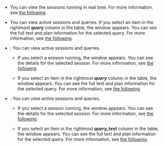 <InDoc product="redis,mongodb">

- <Cmdname sid="active_sessions" className="uitext" />

  You can view the sessions running in real time. For more information, see [the following](#using-activesessions).

</InDoc>

<InDoc product="mysql">

- <Cmdname sid="active_sessions" className="uitext" />

  You can view active sessions and queries. If you select an item in the rightmost **_query_** column in the table, the <Cmdname sid="TTL06224" className="uitext" /> window appears. You can see the full text and plan information for the selected query. For more information, see [the following](#query-details).

</InDoc>

<InDoc product="postgresql">

- <Cmdname sid="active_sessions" className="uitext" />: You can view active sessions and queries.

  - If you select a session running, the <Cmdname sid="session_detail" className="uitext" /> window appears. You can see the details for the selected session. For more information, see [the following](#session-details).

  - If you select an item in the rightmost **_query_** column in the table, the <Cmdname sid="TTL06224" className="uitext" /> window appears. You can see the full text and plan information for the selected query. For more information, see [the following](#query-details).

</InDoc>

<InDoc product="oracle-pro">

- <Cmdname sid="active_sessions" className="uitext" />: You can view active sessions and queries.

  - If you select a session running, the <Cmdname sid="session_detail" className="uitext" /> window appears. You can see the details for the selected session. For more information, see [the following](#session-details).

  - If you select an item in the rightmost **_query_text_** column in the table, the <Cmdname sid="TTL06224" className="uitext" /> window appears. You can see the full text and plan information for the selected query. For more information, see [the following](#query-details).

</InDoc>
